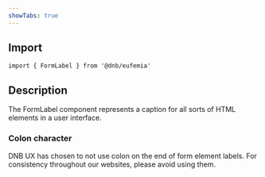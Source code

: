 ```yaml
---
showTabs: true
---
```


## Import

```tsx
import { FormLabel } from '@dnb/eufemia'
```

## Description

The FormLabel component represents a caption for all sorts of HTML elements in a user interface.

### Colon character

DNB UX has chosen to not use colon on the end of form element labels. For consistency throughout our websites, please avoid using them.
